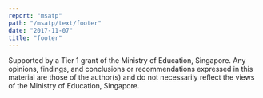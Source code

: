 ```yaml
---
report: "msatp"
path: "/msatp/text/footer"
date: "2017-11-07"
title: "footer"
---
```


Supported by a Tier 1 grant of the Ministry of Education, Singapore. Any opinions, findings, and conclusions or recommendations expressed in this material are those of the author(s) and do not necessarily reflect the views of the Ministry of Education, Singapore.
